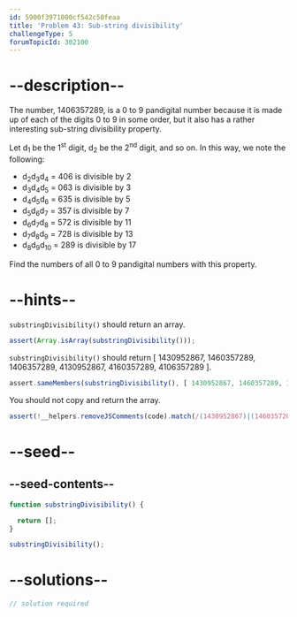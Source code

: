 ```yaml
---
id: 5900f3971000cf542c50feaa
title: 'Problem 43: Sub-string divisibility'
challengeType: 5
forumTopicId: 302100
---
```


# --description--

The number, 1406357289, is a 0 to 9 pandigital number because it is made up of each of the digits 0 to 9 in some order, but it also has a rather interesting sub-string divisibility property.

Let d<sub>1</sub> be the 1<sup>st</sup> digit, d<sub>2</sub> be the 2<sup>nd</sup> digit, and so on. In this way, we note the following:

<ul>
  <li>d<sub>2</sub>d<sub>3</sub>d<sub>4</sub> = 406 is divisible by 2</li>
  <li>d<sub>3</sub>d<sub>4</sub>d<sub>5</sub> = 063 is divisible by 3</li>
  <li>d<sub>4</sub>d<sub>5</sub>d<sub>6</sub> = 635 is divisible by 5</li>
  <li>d<sub>5</sub>d<sub>6</sub>d<sub>7</sub> = 357 is divisible by 7</li>
  <li>d<sub>6</sub>d<sub>7</sub>d<sub>8</sub> = 572 is divisible by 11</li>
  <li>d<sub>7</sub>d<sub>8</sub>d<sub>9</sub> = 728 is divisible by 13</li>
  <li>d<sub>8</sub>d<sub>9</sub>d<sub>10</sub> = 289 is divisible by 17</li>
</ul>

Find the numbers of all 0 to 9 pandigital numbers with this property.

# --hints--

`substringDivisibility()` should return an array.

```js
assert(Array.isArray(substringDivisibility()));
```

`substringDivisibility()` should return [ 1430952867, 1460357289, 1406357289, 4130952867, 4160357289, 4106357289 ].

```js
assert.sameMembers(substringDivisibility(), [ 1430952867, 1460357289, 1406357289, 4130952867, 4160357289, 4106357289 ]);
```

You should not copy and return the array.

```js
assert(!__helpers.removeJSComments(code).match(/(1430952867)|(1460357289)|(1406357289)|(4130952867)|(4160357289)|(4106357289)/))
```

# --seed--

## --seed-contents--

```js
function substringDivisibility() {

  return [];
}

substringDivisibility();
```

# --solutions--

```js
// solution required
```
